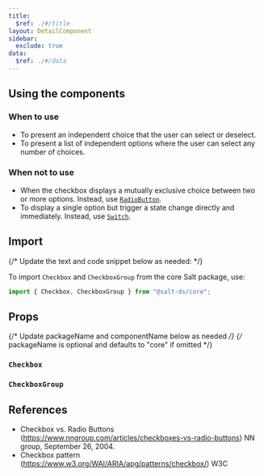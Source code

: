 ```yaml
---
title:
  $ref: ./#/title
layout: DetailComponent
sidebar:
  exclude: true
data:
  $ref: ./#/data
---
```


## Using the components

### When to use

- To present an independent choice that the user can select or deselect.
- To present a list of independent options where the user can select any number of choices.

### When not to use

- When the checkbox displays a mutually exclusive choice between two or more options. Instead, use [`RadioButton`](../radio-button).
- To display a single option but trigger a state change directly and immediately. Instead, use [`Switch`](../switch).

## Import

{/* Update the text and code snippet below as needed: */}

To import `Checkbox` and `CheckboxGroup` from the core Salt package, use:

```js
import { Checkbox, CheckboxGroup } from "@salt-ds/core";
```

## Props

{/* Update packageName and componentName below as needed */}
{/* packageName is optional and defaults to "core" if omitted */}

### `Checkbox`

<PropsTable packageName="core" componentName="Checkbox" />

### `CheckboxGroup`

<PropsTable packageName="core" componentName="CheckboxGroup" />

## References

- Checkbox vs. Radio Buttons (https://www.nngroup.com/articles/checkboxes-vs-radio-buttons) NN group, September 26, 2004.
- Checkbox pattern (https://www.w3.org/WAI/ARIA/apg/patterns/checkbox/) W3C
